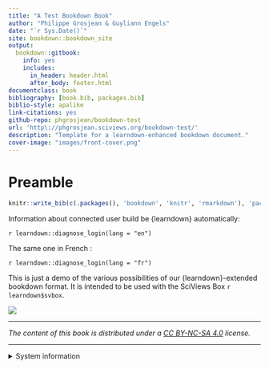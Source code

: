 ```yaml
--- 
title: "A Test Bookdown Book"
author: "Philippe Grosjean & Guyliann Engels"
date: "`r Sys.Date()`"
site: bookdown::bookdown_site
output:
  bookdown::gitbook:
    info: yes
    includes:
      in_header: header.html
      after_body: footer.html
documentclass: book
bibliography: [book.bib, packages.bib]
biblio-style: apalike
link-citations: yes
github-repo: phgrosjean/bookdown-test
url: 'http\://phgrosjean.sciviews.org/bookdown-test/'
description: "Template for a learndown-enhanced bookdown document."
cover-image: "images/front-cover.png"
---
```


# Preamble {-}

<!-- Compile the bibliography from different sources -->

```r
knitr::write_bib(c(.packages(), 'bookdown', 'knitr', 'rmarkdown'), 'packages.bib')
```

<!-- Diagnose the user login status, example in English and in French -->

Information about connected user build be {learndown} automatically:

`r learndown::diagnose_login(lang = "en")`

The same one in French\ :

`r learndown::diagnose_login(lang = "fr")`

This is just a demo of the various possibilities of our {learndown}-extended bookdown format. It is intended to be used with the SciViews Box `r learndown$svbox`.

![](images/front-cover.png)

----

_The content of this book is distributed under a [CC BY-NC-SA 4.0](https://creativecommons.org/licenses/by-nc-sa/4.0/deed.fr) license._

----

<details><summary>System information</summary>

```r
sessioninfo::session_info()
```

</details>
